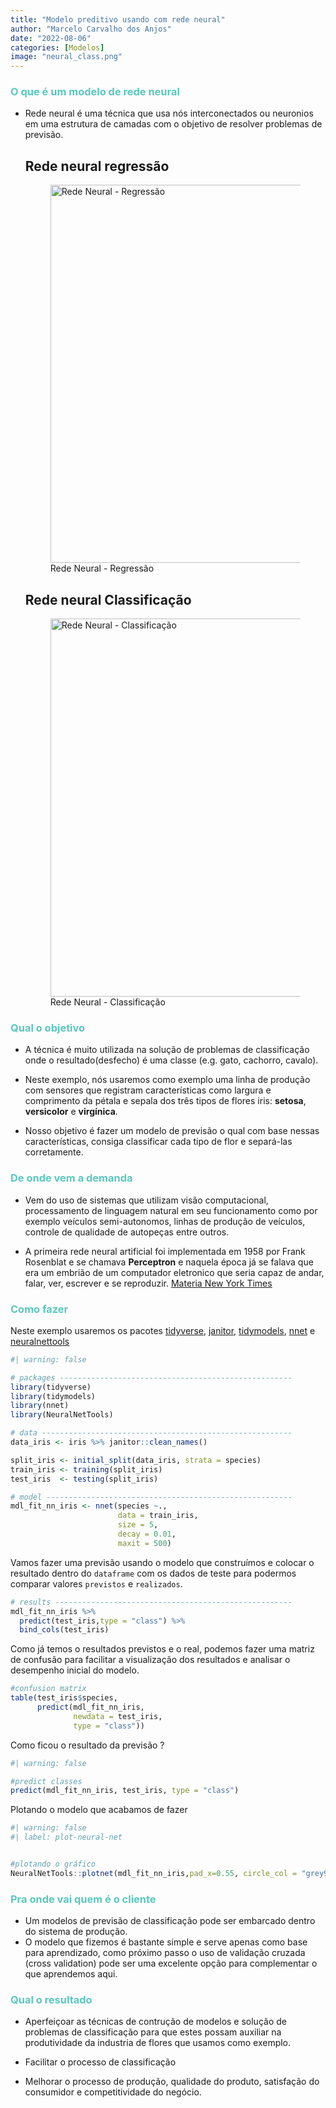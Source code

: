 ```yaml
---
title: "Modelo preditivo usando com rede neural"
author: "Marcelo Carvalho dos Anjos"
date: "2022-08-06"
categories: [Modelos]
image: "neural_class.png"
---
```


### [**O que é um modelo de rede neural**]{style="color: #5AC8BE ;"}

-   Rede neural é uma técnica que usa nós interconectados ou neuronios em uma estrutura de camadas com o objetivo de resolver problemas de previsão.

    ::: panel-tabset
    ## Rede neural regressão

    ![Rede Neural - Regressão](neural_reg.png){alt="Rede Neural - Regressão" width="605"}

    ## Rede neural Classificação

    ![Rede Neural - Classificação](neural_class.png){alt="Rede Neural - Classificação" width="605"}
    :::

### [**Qual o objetivo**]{style="color: #5AC8BE ;"}

-   A técnica é muito utilizada na solução de problemas de classificação onde o resultado(desfecho) é uma classe (e.g. gato, cachorro, cavalo).

-   Neste exemplo, nós usaremos como exemplo uma linha de produção com sensores que registram características como largura e comprimento da pétala e sepala dos três tipos de flores iris: **setosa**, **versicolor** e **virgínica**.

-   Nosso objetivo é fazer um modelo de previsão o qual com base nessas características, consiga classificar cada tipo de flor e separá-las corretamente.

### [**De onde vem a demanda**]{style="color: #5AC8BE ;"}

-   Vem do uso de sistemas que utilizam visão computacional, processamento de linguagem natural em seu funcionamento como por exemplo veículos semi-autonomos, linhas de produção de veículos, controle de qualidade de autopeças entre outros.

-   A primeira rede neural artificial foi implementada em 1958 por Frank Rosenblat e se chamava **Perceptron** e naquela época já se falava que era um embrião de um computador eletronico que seria capaz de andar, falar, ver, escrever e se reproduzir. [Materia New York Times](https://www.nytimes.com/1958/07/13/archives/electronic-brain-teaches-itself.html)

### [**Como fazer**]{style="color: #5AC8BE ;"}

Neste exemplo usaremos os pacotes [tidyverse](https://www.tidyverse.org/), [janitor](https://cran.r-project.org/web/packages/janitor/vignettes/janitor.html), [tidymodels](https://www.tidymodels.org/), [nnet](https://cran.r-project.org/web/packages/nnet/index.html) e [neuralnettools](https://www.jstatsoft.org/article/view/v085i11)

```r
#| warning: false

# packages ----------------------------------------------------
library(tidyverse)
library(tidymodels)
library(nnet)
library(NeuralNetTools)

# data --------------------------------------------------------
data_iris <- iris %>% janitor::clean_names()

split_iris <- initial_split(data_iris, strata = species)
train_iris <- training(split_iris)
test_iris  <- testing(split_iris)

# model -------------------------------------------------------
mdl_fit_nn_iris <- nnet(species ~., 
                        data = train_iris, 
                        size = 5, 
                        decay = 0.01, 
                        maxit = 500)

```

Vamos fazer uma previsão usando o modelo que construímos e colocar o resultado dentro do `dataframe` com os dados de teste para podermos comparar valores `previstos` e `realizados`.

```r
# results -----------------------------------------------------
mdl_fit_nn_iris %>% 
  predict(test_iris,type = "class") %>%
  bind_cols(test_iris)
```

Como já temos o resultados previstos e o real, podemos fazer uma matriz de confusão para facilitar a visualização dos resultados e analisar o desempenho inicial do modelo.

```r
#confusion matrix
table(test_iris$species,
      predict(mdl_fit_nn_iris,
              newdata = test_iris, 
              type = "class"))
```

Como ficou o resultado da previsão ?

```r
#| warning: false

#predict classes
predict(mdl_fit_nn_iris, test_iris, type = "class")

```

Plotando o modelo que acabamos de fazer

```r
#| warning: false
#| label: plot-neural-net


#plotando o gráfico
NeuralNetTools::plotnet(mdl_fit_nn_iris,pad_x=0.55, circle_col = "grey90")

```

### [**Pra onde vai quem é o cliente**]{style="color: #5AC8BE ;"}

-   Um modelos de previsão de classificação pode ser embarcado dentro do sistema de produção.
-   O modelo que fizemos é bastante simple e serve apenas como base para aprendizado, como próximo passo o uso de validação cruzada (cross validation) pode ser uma excelente opção para complementar o que aprendemos aqui.

### [**Qual o resultado**]{style="color: #5AC8BE ;"}

-   Aperfeiçoar as técnicas de contrução de modelos e solução de problemas de classificação para que estes possam auxiliar na produtividade da industria de flores que usamos como exemplo.

-   Facilitar o processo de classificação

-   Melhorar o processo de produção, qualidade do produto, satisfação do consumidor e competitividade do negócio.
